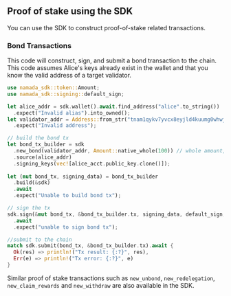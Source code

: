 ## Proof of stake using the SDK

You can use the SDK to construct proof-of-stake related transactions.

### Bond Transactions
This code will construct, sign, and submit a bond transaction to the chain. This code assumes Alice's keys already exist in the wallet 
and that you know the valid address of a target validator.

```rust 
use namada_sdk::token::Amount;
use namada_sdk::signing::default_sign;

let alice_addr = sdk.wallet().await.find_address("alice".to_string())
  .expect("Invalid alias").into_owned();
let validator_addr = Address::from_str("tnam1qykv7yvcx8eyjld4kuumg0whwjq8usulwy7uhlsw")
  .expect("Invalid address");

// build the bond tx
let bond_tx_builder = sdk
  .new_bond(validator_addr, Amount::native_whole(100)) // whole amount, ie. 100 NAM
  .source(alice_addr)
  .signing_keys(vec![alice_acct.public_key.clone()]);
  
let (mut bond_tx, signing_data) = bond_tx_builder
  .build(&sdk)
  .await
  .expect("Unable to build bond tx");

// sign the tx
sdk.sign(&mut bond_tx, &bond_tx_builder.tx, signing_data, default_sign, ())
  .await
  .expect("unable to sign bond tx");

//submit to the chain
match sdk.submit(bond_tx, &bond_tx_builder.tx).await {
  Ok(res) => println!("Tx result: {:?}", res),
  Err(e) => println!("Tx error: {:?}", e) 
}
```

Similar proof of stake transactions such as `new_unbond`, `new_redelegation`, `new_claim_rewards` and `new_withdraw` are also available in the SDK.

